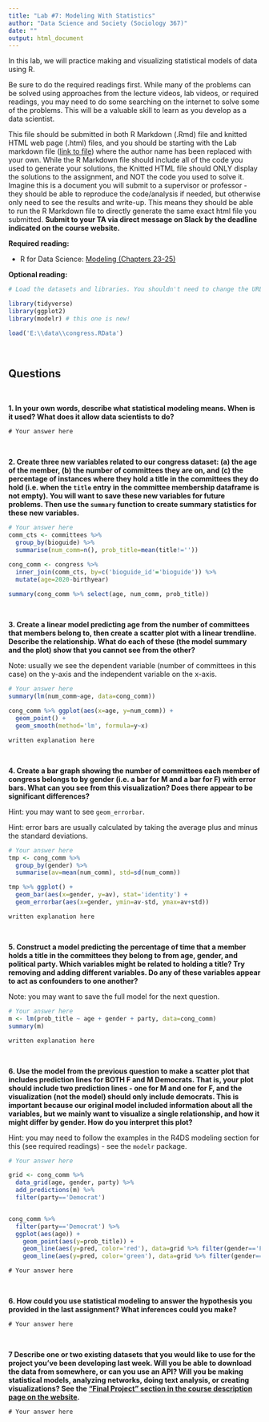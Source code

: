 ```yaml
---
title: "Lab #7: Modeling With Statistics"
author: "Data Science and Society (Sociology 367)"
date: ""
output: html_document
---
```


In this lab, we will practice making and visualizing statistical models of data using R.

Be sure to do the required readings first. While many of the problems can be solved using approaches from the lecture videos, lab videos, or required readings, you may need to do some searching on the internet to solve some of the problems. This will be a valuable skill to learn as you develop as a data scientist.

This file should be submitted in both R Markdown (.Rmd) file and knitted HTML web page (.html) files, and you should be starting with the Lab markdown file ([link to file](/assignments/Lab_7.Rmd)) where the author name has been replaced with your own. While the R Markdown file should include all of the code you used to generate your solutions, the Knitted HTML file should ONLY display the solutions to the assignment, and NOT the code you used to solve it. Imagine this is a document you will submit to a supervisor or professor - they should be able to reproduce the code/analysis if needed, but otherwise only need to see the results and write-up. This means they should be able to run the R Markdown file to directly generate the same exact html file you submitted. **Submit to your TA via direct message on Slack by the deadline indicated on the course website.**

**Required reading:** 

* R for Data Science: [Modeling (Chapters 23-25)](https://r4ds.had.co.nz/model-intro.html)


**Optional reading:** 



```r
# Load the datasets and libraries. You shouldn't need to change the URL in the `load` function.

library(tidyverse)
library(ggplot2)
library(modelr) # this one is new!

load('E:\\data\\congress.RData')
```
<br/>


## Questions
<br>

**1. In your own words, describe what statistical modeling means. When is it used? What does it allow data scientists to do?**

```
# Your answer here
```
<br/>


**2. Create three new variables related to our congress dataset: (a) the age of the member, (b) the number of committees they are on, and (c) the percentage of instances where they hold a title in the committees they do hold (i.e. when the `title` entry in the committee membership dataframe is not empty). You will want to save these new variables for future problems. Then use the `summary` function to create summary statistics for these new variables.**
```r
# Your answer here
comm_cts <- committees %>% 
  group_by(bioguide) %>% 
  summarise(num_comm=n(), prob_title=mean(title!=''))

cong_comm <- congress %>% 
  inner_join(comm_cts, by=c('bioguide_id'='bioguide')) %>% 
  mutate(age=2020-birthyear)

summary(cong_comm %>% select(age, num_comm, prob_title))
```
<br/>


**3. Create a linear model predicting age from the number of committees that members belong to, then create a scatter plot with a linear trendline. Describe the relationship. What do each of these (the model summary and the plot) show that you cannot see from the other? **

Note: usually we see the dependent variable (number of committees in this case) on the y-axis and the independent variable on the x-axis.
```r
# Your answer here
summary(lm(num_comm~age, data=cong_comm))

cong_comm %>% ggplot(aes(x=age, y=num_comm)) + 
  geom_point() + 
  geom_smooth(method='lm', formula=y~x)

```
```
written explanation here
```
<br/>

**4. Create a bar graph showing the number of committees each member of congress belongs to by gender (i.e. a bar for M and a bar for F) with error bars. What can you see from this visualization? Does there appear to be significant differences?**

Hint: you may want to see `geom_errorbar`.

Hint: error bars are usually calculated by taking the average plus and minus the standard deviations.
```r
# Your answer here
tmp <- cong_comm %>% 
  group_by(gender) %>% 
  summarise(av=mean(num_comm), std=sd(num_comm))

tmp %>% ggplot() + 
  geom_bar(aes(x=gender, y=av), stat='identity') + 
  geom_errorbar(aes(x=gender, ymin=av-std, ymax=av+std))
```
```
written explanation here
```
<br/>



**5. Construct a model predicting the percentage of time that a member holds a title in the committees they belong to from age, gender, and political party. Which variables might be related to holding a title? Try removing and adding different variables. Do any of these variables appear to act as confounders to one another?**

Note: you may want to save the full model for the next question.
```r
# Your answer here
m <- lm(prob_title ~ age + gender + party, data=cong_comm)
summary(m)
```
```
written explanation here
```
<br/>

**6. Use the model from the previous question to make a scatter plot that includes prediction lines for BOTH F and M Democrats. That is, your plot should include two prediction lines - one for M and one for F, and the visualization (not the model) should only include democrats. This is important because our original model included information about all the variables, but we mainly want to visualize a single relationship, and how it might differ by gender. How do you interpret this plot?**

Hint: you may need to follow the examples in the R4DS modeling section for this (see required readings) - see the `modelr` package.
```r
# Your answer here

grid <- cong_comm %>% 
  data_grid(age, gender, party) %>% 
  add_predictions(m) %>% 
  filter(party=='Democrat')


cong_comm %>% 
  filter(party=='Democrat') %>% 
  ggplot(aes(age)) + 
    geom_point(aes(y=prob_title)) +
    geom_line(aes(y=pred, color='red'), data=grid %>% filter(gender=='F')) +
    geom_line(aes(y=pred, color='green'), data=grid %>% filter(gender=='M'))

```
```
# Your answer here
```
<br/>

**6. How could you use statistical modeling to answer the hypothesis you provided in the last assignment? What inferences could you make?**
```
# Your answer here
```
<br/>


**7 Describe one or two existing datasets that you would like to use for the project you've been developing last week. Will you be able to download the data from somewhere, or can you use an API? Will you be making statistical models, analyzing networks, doing text analysis, or creating visualizations? See the ["Final Project " section in the course description page on the website](https://dssoc.github.io/course/#formal-requirements).**
```
# Your answer here
```
<br/>